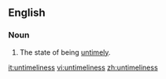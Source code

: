 ==English==
===Noun===
{{en-noun|-}}
# The state of being [[untimely]].

[[it:untimeliness]]
[[vi:untimeliness]]
[[zh:untimeliness]]